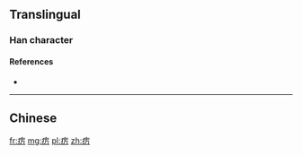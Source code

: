 {{also|癘}}
==Translingual==

===Han character===
{{Han char|rn=104|rad=疒|as=03|sn=8|four=|canj=大一尸 (KMS)|ids=⿸[[疒]][[万]]}}

====References====
* {{Han ref|kx=0769.221|hdz=42660.110|uh=75A0|ud=30112}}

----

==Chinese==
{{zh-see|癘}}

[[fr:疠]]
[[mg:疠]]
[[pl:疠]]
[[zh:疠]]
